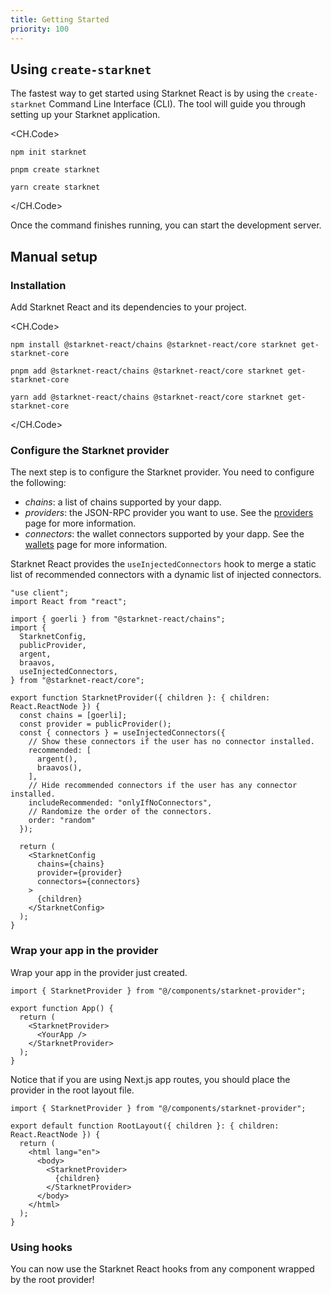```yaml
---
title: Getting Started
priority: 100
---
```


## Using `create-starknet`

The fastest way to get started using Starknet React is by using the
`create-starknet` Command Line Interface (CLI). The tool will guide
you through setting up your Starknet application.

<CH.Code>
```console npm
npm init starknet
```
```console pnpm
pnpm create starknet
```
```console yarn
yarn create starknet
```
</CH.Code>

Once the command finishes running, you can start the development server.

## Manual setup

### Installation

Add Starknet React and its dependencies to your project.

<CH.Code>
```console npm
npm install @starknet-react/chains @starknet-react/core starknet get-starknet-core
```
```console pnpm
pnpm add @starknet-react/chains @starknet-react/core starknet get-starknet-core
```
```console yarn
yarn add @starknet-react/chains @starknet-react/core starknet get-starknet-core
```
</CH.Code>

### Configure the Starknet provider

The next step is to configure the Starknet provider. You need to configure the
following:

 - _chains_: a list of chains supported by your dapp.
 - _providers_: the JSON-RPC provider you want to use. See the
   [providers](/docs/providers) page for more information.
 - _connectors_: the wallet connectors supported by your dapp. See
 the [wallets](/docs/wallets) page for more information.

Starknet React provides the `useInjectedConnectors` hook to merge a static list
of recommended connectors with a dynamic list of injected connectors.

```tsx components/starknet-provider.tsx
"use client";
import React from "react";

import { goerli } from "@starknet-react/chains";
import {
  StarknetConfig,
  publicProvider,
  argent,
  braavos,
  useInjectedConnectors,
} from "@starknet-react/core";

export function StarknetProvider({ children }: { children: React.ReactNode }) {
  const chains = [goerli];
  const provider = publicProvider();
  const { connectors } = useInjectedConnectors({
    // Show these connectors if the user has no connector installed.
    recommended: [
      argent(),
      braavos(),
    ],
    // Hide recommended connectors if the user has any connector installed.
    includeRecommended: "onlyIfNoConnectors",
    // Randomize the order of the connectors.
    order: "random"
  });

  return (
    <StarknetConfig
      chains={chains}
      provider={provider}
      connectors={connectors}
    >
      {children}
    </StarknetConfig>
  );
}

```

### Wrap your app in the provider

Wrap your app in the provider just created.

```tsx src/app.tsx
import { StarknetProvider } from "@/components/starknet-provider";

export function App() {
  return (
    <StarknetProvider>
      <YourApp />
    </StarknetProvider>
  );
}
```

Notice that if you are using Next.js app routes, you should place the
provider in the root layout file.

```tsx app/layout.tsx
import { StarknetProvider } from "@/components/starknet-provider";

export default function RootLayout({ children }: { children: React.ReactNode }) {
  return (
    <html lang="en">
      <body>
        <StarknetProvider>
          {children}
        </StarknetProvider>
      </body>
    </html>
  );
}
```

### Using hooks

You can now use the Starknet React hooks from any component wrapped by the root
provider!

